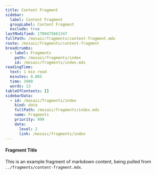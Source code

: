 ```yaml
---
title: Content Fragment
sidebar:
  label: Content Fragment
  groupLabel: Content Fragment
  exclude: true
lastModified: 1700475661347
fullPath: /mosaic/fragments/content-fragment.mdx
route: /mosaic/fragments/content-fragment
breadcrumbs:
  - label: Fragments
    path: /mosaic/fragments/index
    id: /mosaic/fragments/index.mdx
readingTime:
  text: 1 min read
  minutes: 0.065
  time: 3900
  words: 13
tableOfContents: []
sidebarData:
  - id: /mosaic/fragments/index
    kind: data
    fullPath: /mosaic/fragments/index.mdx
    name: Fragments
    priority: 999
    data:
      level: 2
      link: /mosaic/fragments/index
---
```

#### Fragment Title

This is an example fragment of markdown content, being pulled from `../fragments/content-fragment.mdx`.
